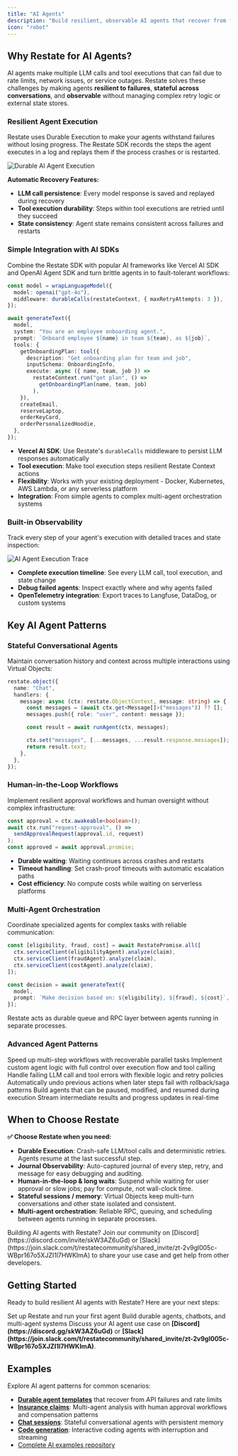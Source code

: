 ```yaml
---
title: "AI Agents"
description: "Build resilient, observable AI agents that recover from failures and handle complex multi-step tasks."
icon: "robot"
---
```


## Why Restate for AI Agents?
AI agents make multiple LLM calls and tool executions that can fail due to rate limits, network issues, or service outages.
Restate solves these challenges by making agents **resilient to failures**, **stateful across conversations**, and **observable** without managing complex retry logic or external state stores.

### Resilient Agent Execution

Restate uses Durable Execution to make your agents withstand failures without losing progress.
The Restate SDK records the steps the agent executes in a log and replays them if the process crashes or is restarted.

<img src="/img/usecases/durable-agent.png" alt="Durable AI Agent Execution" />

**Automatic Recovery Features:**
- **LLM call persistence**: Every model response is saved and replayed during recovery
- **Tool execution durability**: Steps within tool executions are retried until they succeed
- **State consistency**: Agent state remains consistent across failures and restarts

### Simple Integration with AI SDKs

Combine the Restate SDK with popular AI frameworks like Vercel AI SDK and OpenAI Agent SDK and turn brittle agents in to fault-tolerant workflows:
```typescript {"CODE_LOAD::ts/src/use-cases/agents/weather-agent.ts#here"} 
const model = wrapLanguageModel({
  model: openai("gpt-4o"),
  middleware: durableCalls(restateContext, { maxRetryAttempts: 3 }),
});

await generateText({
  model,
  system: "You are an employee onboarding agent.",
  prompt: `Onboard employee ${name} in team ${team}, as ${job}`,
  tools: {
    getOnboardingPlan: tool({
      description: "Get onboarding plan for team and job",
      inputSchema: OnboardingInfo,
      execute: async ({ name, team, job }) =>
        restateContext.run("get plan", () =>
          getOnboardingPlan(name, team, job)
        ),
    }),
    createEmail,
    reserveLaptop,
    orderKeyCard,
    orderPersonalizedHoodie,
  },
});
```

- **Vercel AI SDK**: Use Restate's `durableCalls` middleware to persist LLM responses automatically
- **Tool execution**: Make tool execution steps resilient Restate Context actions
- **Flexibility**: Works with your existing deployment - Docker, Kubernetes, AWS Lambda, or any serverless platform
- **Integration**: From simple agents to complex multi-agent orchestration systems

### Built-in Observability

Track every step of your agent's execution with detailed traces and state inspection:

<Frame>
<img src="/img/tour/agents/weather-agent.png" alt="AI Agent Execution Trace" />
</Frame>

- **Complete execution timeline**: See every LLM call, tool execution, and state change
- **Debug failed agents**: Inspect exactly where and why agents failed
- **OpenTelemetry integration**: Export traces to Langfuse, DataDog, or custom systems

## Key AI Agent Patterns

### Stateful Conversational Agents

Maintain conversation history and context across multiple interactions using Virtual Objects:

```typescript {"CODE_LOAD::ts/src/use-cases/agents/chat.ts#here"} 
restate.object({
  name: "Chat",
  handlers: {
    message: async (ctx: restate.ObjectContext, message: string) => {
      const messages = (await ctx.get<Message[]>("messages")) ?? [];
      messages.push({ role: "user", content: message });

      const result = await runAgent(ctx, messages);

      ctx.set("messages", [...messages, ...result.response.messages]);
      return result.text;
    },
  },
});
```

### Human-in-the-Loop Workflows

Implement resilient approval workflows and human oversight without complex infrastructure:

```typescript {"CODE_LOAD::ts/src/use-cases/agents/agent-actions.ts#approval"} 
const approval = ctx.awakeable<boolean>();
await ctx.run("request-approval", () =>
  sendApprovalRequest(approval.id, request)
);
const approved = await approval.promise;
```

- **Durable waiting**: Waiting continues across crashes and restarts
- **Timeout handling**: Set crash-proof timeouts with automatic escalation paths
- **Cost efficiency**: No compute costs while waiting on serverless platforms

### Multi-Agent Orchestration

Coordinate specialized agents for complex tasks with reliable communication:

```typescript {"CODE_LOAD::ts/src/use-cases/agents/agent-actions.ts#multi"} 
const [eligibility, fraud, cost] = await RestatePromise.all([
  ctx.serviceClient(eligibilityAgent).analyze(claim),
  ctx.serviceClient(fraudAgent).analyze(claim),
  ctx.serviceClient(costAgent).analyze(claim),
]);

const decision = await generateText({
  model,
  prompt: `Make decision based on: ${eligibility}, ${fraud}, ${cost}`,
});
```

Restate acts as durable queue and RPC layer between agents running in separate processes.

### Advanced Agent Patterns

<CardGroup cols={3}>
    <Card title="Parallel Execution" icon="arrows-split-up-and-left" href="/tour/ai-agents#parallel-work">
        Speed up multi-step workflows with recoverable parallel tasks
    </Card>
    <Card title="Manual Control Loops" icon="code" href="/tour/ai-agents#advanced-patterns">
        Implement custom agent logic with full control over execution flow and tool calling
    </Card>
    <Card title="Error Handling" icon="triangle-exclamation" href="/tour/ai-agents#error-handling">
        Handle failing LLM call and tool errors with flexible logic and retry policies
    </Card>
    <Card title="Compensation Patterns" icon="arrow-rotate-left" href="/tour/ai-agents#advanced-patterns">
        Automatically undo previous actions when later steps fail with rollback/saga patterns
    </Card>
    <Card title="Interruptible Agents" icon="hand" href="https://github.com/igalshilman/agent47/tree/main/packages/agent">
        Build agents that can be paused, modified, and resumed during execution
    </Card>
    <Card title="Streaming Results" icon="water" href="https://github.com/igalshilman/agent47/tree/main/packages/pubsub">
        Stream intermediate results and progress updates in real-time
    </Card>
</CardGroup>

## When to Choose Restate

**✅ Choose Restate when you need:**
- **Durable Execution**: Crash-safe LLM/tool calls and deterministic retries. Agents resume at the last successful step.
- **Journal Observability**: Auto-captured journal of every step, retry, and message for easy debugging and auditing.
- **Human-in-the-loop & long waits**: Suspend while waiting for user approval or slow jobs; pay for compute, not wall-clock time.
- **Stateful sessions / memory**: Virtual Objects keep multi-turn conversations and other state isolated and consistent.
- **Multi-agent orchestration**: Reliable RPC, queuing, and scheduling between agents running in separate processes.

<Info>
    Building AI agents with Restate? Join our community on [Discord](https://discord.com/invite/skW3AZ6uGd) or [Slack](https://join.slack.com/t/restatecommunity/shared_invite/zt-2v9gl005c-WBpr167o5XJZI1l7HWKImA) to share your use case and get help from other developers.
</Info>

## Getting Started

Ready to build resilient AI agents with Restate? Here are your next steps:

<CardGroup cols={3}>
  <Card title="Quickstart" icon="rocket" href="/installation">
    Set up Restate and run your first agent
  </Card>
  <Card title="Hands-on Tutorial" icon="pen" href="/tour/ai-agents">
    Build durable agents, chatbots, and multi-agent systems
  </Card>
  <Card title="Need help?" icon="thought-bubble">
    Discuss your AI agent use case on <strong>[Discord](https://discord.gg/skW3AZ6uGd)</strong> or <strong>[Slack](https://join.slack.com/t/restatecommunity/shared_invite/zt-2v9gl005c-WBpr167o5XJZI1l7HWKImA)</strong>.
  </Card>
</CardGroup>

## Examples

Explore AI agent patterns for common scenarios:

- **[Durable agent templates](/tour/ai-agents)** that recover from API failures and rate limits
- **[Insurance claims](/tour/ai-agents)**: Multi-agent analysis with human approval workflows and compensation patterns
- **[Chat sessions](/tour/ai-agents)**: Stateful conversational agents with persistent memory
- **[Code generation](https://github.com/igalshilman/agent47/tree/main)**: Interactive coding agents with interruption and streaming
- [Complete AI examples repository](https://github.com/restatedev/ai-examples/tree/main)

